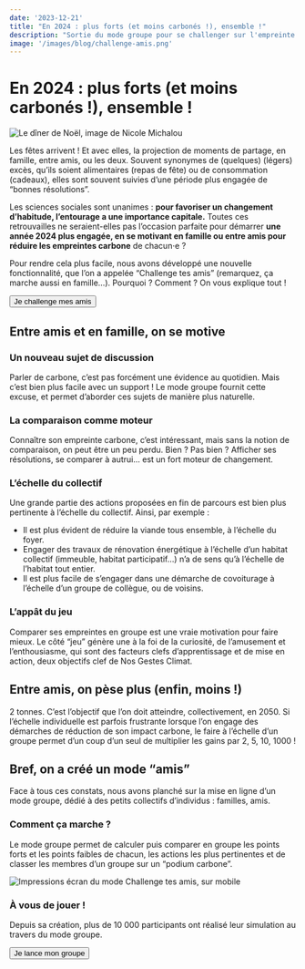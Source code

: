 ```yaml
---
date: '2023-12-21'
title: "En 2024 : plus forts (et moins carbonés !), ensemble !"
description: "Sortie du mode groupe pour se challenger sur l'empreinte carbone, en famille ou entre amis."
image: '/images/blog/challenge-amis.png'
---
```

# En 2024 : plus forts (et moins carbonés !), ensemble !

![Le dîner de Noël, image de Nicole Michalou](/images/blog/pexels-nicole-michalou-diner-noel.jpg)

Les fêtes arrivent ! Et avec elles, la projection de moments de partage, en famille, entre amis, ou les deux. Souvent synonymes de (quelques) (légers) excès, qu’ils soient alimentaires (repas de fête) ou de consommation (cadeaux), elles sont souvent suivies d’une période plus engagée de “bonnes résolutions”. 

Les sciences sociales sont unanimes : **pour favoriser un changement d’habitude, l’entourage a une importance capitale.** Toutes ces retrouvailles ne seraient-elles pas l’occasion parfaite pour démarrer **une année 2024 plus engagée, en se motivant en famille ou entre amis pour réduire les empreintes carbone** de chacun⋅e ?

Pour rendre cela plus facile, nous avons développé une nouvelle fonctionnalité, que l’on a appelée “Challenge tes amis” (remarquez, ça marche aussi en famille…). Pourquoi ? Comment ? On vous explique tout !

<div className="text-center"> 
    <button href="https://nosgestesclimat.fr/amis/creer">Je challenge mes amis</button>
</div>

## Entre amis et en famille, on se motive

### Un nouveau sujet de discussion

Parler de carbone, c’est pas forcément une évidence au quotidien. Mais c’est bien plus facile avec un support ! Le mode groupe fournit cette excuse, et permet d’aborder ces sujets de manière plus naturelle.

### La comparaison comme moteur

Connaître son empreinte carbone, c’est intéressant, mais sans la notion de comparaison, on peut être un peu perdu. Bien ? Pas bien ? Afficher ses résolutions, se comparer à autrui… est un fort moteur de changement. 

### L’échelle du collectif

Une grande partie des actions proposées en fin de parcours est bien plus pertinente à l’échelle du collectif. Ainsi, par exemple :

- Il est plus évident de réduire la viande tous ensemble, à l’échelle du foyer.
- Engager des travaux de rénovation énergétique à l’échelle d’un habitat collectif (immeuble, habitat participatif…) n’a de sens qu’à l’échelle de l’habitat tout entier.
- Il est plus facile de s’engager dans une démarche de covoiturage à l’échelle d’un groupe de collègue, ou de voisins.

### L’appât du jeu

Comparer ses empreintes en groupe est une vraie motivation pour faire mieux. Le côté “jeu” génère une à la foi de la curiosité, de l’amusement et l’enthousiasme, qui sont des facteurs clefs d’apprentissage et de mise en action, deux objectifs clef de Nos Gestes Climat. 

## Entre amis, on pèse plus (enfin, moins !)

2 tonnes. C’est l’objectif que l’on doit atteindre, collectivement, en 2050. Si l’échelle individuelle est parfois frustrante lorsque l’on engage des démarches de réduction de son impact carbone, le faire à l’échelle d’un groupe permet d’un coup d’un seul de multiplier les gains par 2, 5, 10, 1000 !

## Bref, on a créé un mode “amis”

Face à tous ces constats, nous avons planché sur la mise en ligne d’un mode groupe, dédié à des petits collectifs d’individus : familles, amis. 

### Comment ça marche ?

Le mode groupe permet de calculer puis comparer en groupe les points forts et les points faibles de chacun, les actions les plus pertinentes et de classer les membres d’un groupe sur un “podium carbone”.

![Impressions écran du mode Challenge tes amis, sur mobile](/images/blog/challenge-amis.png)

### À vous de jouer !

Depuis sa création, plus de 10 000 participants ont réalisé leur simulation au travers du mode groupe.

<div className="text-center"> 
    <button href="https://nosgestesclimat.fr/amis/creer">Je lance mon groupe</button>
</div>
